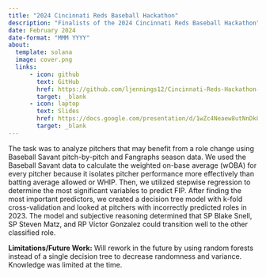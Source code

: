 ```yaml
---
title: "2024 Cincinnati Reds Baseball Hackathon"
description: "Finalists of the 2024 Cincinnati Reds Baseball Hackathon"
date: February 2024
date-format: "MMM YYYY"
about: 
  template: solana
  image: cover.png
  links:
      - icon: github
        text: GitHub
        href: https://github.com/ljennings12/Cincinnati-Reds-Hackathon-Submission
        target: _blank
      - icon: laptop
        text: Slides
        href: https://docs.google.com/presentation/d/1wZc4Neaew8utNnDk8T0_8zGyeGSFGNpaNg8jggmbVlQ/edit?usp=sharing
        target: _blank
---
```

The task was to analyze pitchers that may benefit from a role change using Baseball Savant pitch-by-pitch and Fangraphs season data. We used the Baseball Savant data to calculate the weighted on-base average (wOBA) for every pitcher because it isolates pitcher performance more effectively than batting average allowed or WHIP. Then, we utilized stepwise regression to determine the most significant variables to predict FIP. After finding the most important predictors, we created a decision tree model with k-fold cross-validation and looked at pitchers with incorrectly predicted roles in 2023. The model and subjective reasoning determined that SP Blake Snell, SP Steven Matz, and RP Víctor Gonzalez could transition well to the other classified role.

**Limitations/Future Work:** Will rework in the future by using random forests instead of a single decision tree to decrease randomness and variance. Knowledge was limited at the time. 
